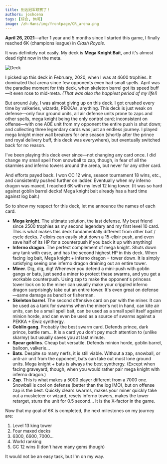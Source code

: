 ```yaml
---
title: 到达冠军联赛了！
authors: joshcena
tags: [综合, 休闲]
image: /zh-Hans/img/frontpage/CR_arena.png
---
```


**April 26, 2021**—after 1 year and 5 months since I started this game, I finally reached 6K (champions league) in _Clash Royale_.

<!-- truncate -->

It was definitely not easily. My deck is **Mega Knight Bait**, and it's almost dead right now in the meta.

![Deck](/img/blog/2021-4-26/CR_deck.png)

I picked up this deck in February, 2020, when I was at 4600 trophies. It dominated that arena since few opponents even had small spells. April was the paradise moment for this deck, when skeleton barrel got its speed buff—it even rose to mid-meta. _(That was also the happiest period of my life!)_

But around July, I was almost giving up on this deck. I got crushed every time by valkeries, wizards, PEKKAs, anything. This deck is just weak on defense—only four ground units, all air defense units prone to zaps and other spells, mega knight being the only control card; inconsistent on offense—with one AOE unit from my opponent the entire push is shut down; and collecting three legendary cards was just an endless journey. I played mega knight miner wall breakers for one season (shortly after the prince and royal delivery buff, this deck was everywhere), but eventually switched back for no reason.

I've been playing this deck ever since—not changing any card once. I did change my small spell from snowball to zap, though, in fear of all the skarmies and inferno towers around the arena, but never for any other card.

And efforts payed back. I won CC 12 wins, season tournament 18 wins, etc., and consistently pushed further on ladder. Eventually when my inferno dragon was maxed, I reached 6K with my level 12 king tower. (It was so hard against goblin barrel decks! Mega knight bait already has a hard time against log bait.)

So to show my respect for this deck, let me announce the names of each card.

- **Mega knight**. The ultimate solution, the last defense. My best friend since 2500 trophies as my second legendary and my first level 10 card. This is what makes this deck fundamentally different from other bait / cycle decks. 7 elixirs can easily shut down a 15-elixir push, and even save half of its HP for a counterpush if you back it up with anything!
- **Inferno dragon**. The perfect complement of mega knight. Shuts down any tank with ease, and has the second highest HP in this deck. When facing log bait, Mega knight + inferno dragon = tower down. It is simply satisfying seeing one inferno dragon draining out an entire tower.
- **Miner**. Dig, dig, dig! Whenever you defend a mini-push with goblin gangs or bats, just send a miner to protect these swarms, and you get a workable counterpush. Using zap to make the opponent's princess tower lock on to the miner can usually make your crippled inferno dragon surprisingly take out an entire tower. It's even great on defense—same damage as bandit or fisherman.
- **Skeleton barrel**. The second offensive card on par with the miner. It can be used as a tank for swarms when the miner's not in hand, can kite air units, can be a small spell bait, can be used as a small spell itself against minion horde, and can even be used as a source of swarms against a PEKKA + Ewiz synthergy.
- **Goblin gang**. Probably the best swarm card. Defends prince, dark prince, battle ram... It is a card you don't pay much attention to (unlike skarmy) but usually saves you at last minute.
- **Spear goblins**. Cheap but versatile. Defends minion horde, goblin barrel, balloon, valkerie...
- **Bats**. Despite so many nerfs, it is still viable. Without a zap, snowball, or anti-air unit from the opponent, bats can take out most lone ground units. Mega knight + bats is always the best synthergy. (Except when facing graveyard, though, when you would rather pair mega knight with inferno dragon.)
- **Zap**. This is what makes a 5000 player different from a 7000 one. Snowball is cool on defense (better than the log IMO), but on offense zap is the best. Quickly clears swarms, makes your miner quickly take out a musketeer or wizard, resets inferno towers, makes the tower retarget, stuns the unit for 0.5 second... It is the X-factor in the game.

Now that my goal of 6K is completed, the next milestones on my journey are:

1. Level 13 king tower
2. Four maxed decks
3. 6300, 6600, 7000...
4. World ranking
5. GC 12 wins (I don't have many gems though)

It would not be an easy task, but I'm on my way.
